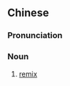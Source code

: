 ==Chinese==
{{zh-forms|type=21}}

===Pronunciation===
{{zh-pron
|m=hùnyīnbǎn
|c=wan6 jam1 baan2
|cat=n
}}

===Noun===
{{zh-noun}}

# {{lb|zh|music}} [[remix]]